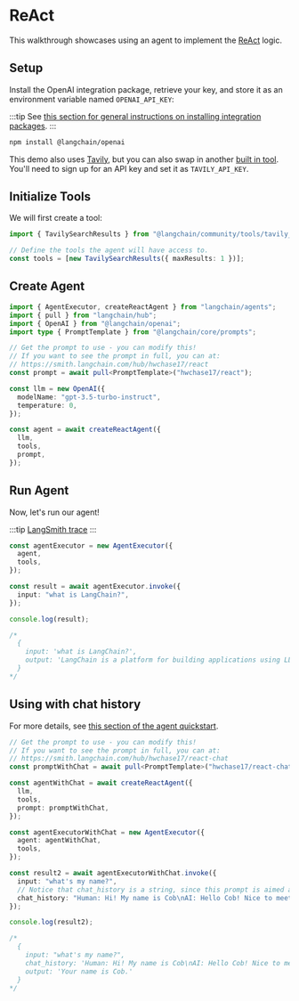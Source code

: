 # ReAct

This walkthrough showcases using an agent to implement the [ReAct](https://react-lm.github.io/) logic.

## Setup

Install the OpenAI integration package, retrieve your key, and store it as an environment variable named `OPENAI_API_KEY`:

:::tip
See [this section for general instructions on installing integration packages](/docs/get_started/installation#installing-integration-packages).
:::

```bash npm2yarn
npm install @langchain/openai
```

This demo also uses [Tavily](https://app.tavily.com), but you can also swap in another [built in tool](/docs/integrations/platforms).
You'll need to sign up for an API key and set it as `TAVILY_API_KEY`.

## Initialize Tools

We will first create a tool:

```typescript
import { TavilySearchResults } from "@langchain/community/tools/tavily_search";

// Define the tools the agent will have access to.
const tools = [new TavilySearchResults({ maxResults: 1 })];
```

## Create Agent

```typescript
import { AgentExecutor, createReactAgent } from "langchain/agents";
import { pull } from "langchain/hub";
import { OpenAI } from "@langchain/openai";
import type { PromptTemplate } from "@langchain/core/prompts";

// Get the prompt to use - you can modify this!
// If you want to see the prompt in full, you can at:
// https://smith.langchain.com/hub/hwchase17/react
const prompt = await pull<PromptTemplate>("hwchase17/react");

const llm = new OpenAI({
  modelName: "gpt-3.5-turbo-instruct",
  temperature: 0,
});

const agent = await createReactAgent({
  llm,
  tools,
  prompt,
});
```

## Run Agent

Now, let's run our agent!

:::tip
[LangSmith trace](https://smith.langchain.com/public/44989da5-8742-429f-9ab1-2377d773b0d2/r)
:::

```ts
const agentExecutor = new AgentExecutor({
  agent,
  tools,
});

const result = await agentExecutor.invoke({
  input: "what is LangChain?",
});

console.log(result);

/*
  {
    input: 'what is LangChain?',
    output: 'LangChain is a platform for building applications using LLMs (Language Model Microservices) through composability. It can be used for tasks such as retrieval augmented generation, analyzing structured data, and creating chatbots.'
  }
*/
```

## Using with chat history

For more details, see [this section of the agent quickstart](/docs/modules/agents/quick_start#adding-in-memory).

```ts
// Get the prompt to use - you can modify this!
// If you want to see the prompt in full, you can at:
// https://smith.langchain.com/hub/hwchase17/react-chat
const promptWithChat = await pull<PromptTemplate>("hwchase17/react-chat");

const agentWithChat = await createReactAgent({
  llm,
  tools,
  prompt: promptWithChat,
});

const agentExecutorWithChat = new AgentExecutor({
  agent: agentWithChat,
  tools,
});

const result2 = await agentExecutorWithChat.invoke({
  input: "what's my name?",
  // Notice that chat_history is a string, since this prompt is aimed at LLMs, not chat models
  chat_history: "Human: Hi! My name is Cob\nAI: Hello Cob! Nice to meet you",
});

console.log(result2);

/*
  {
    input: "what's my name?",
    chat_history: 'Human: Hi! My name is Cob\nAI: Hello Cob! Nice to meet you',
    output: 'Your name is Cob.'
  }
*/
```
